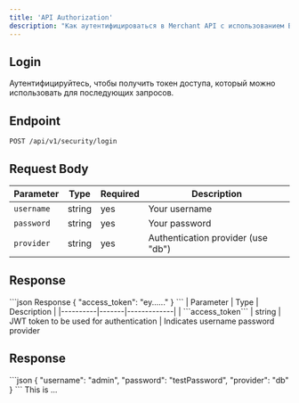 ```yaml
---
title: 'API Authorization'
description: "Как аутентифицироваться в Merchant API с использованием Bearer токенов JWT."
---
```

## Login
Аутентифицируйтесь, чтобы получить токен доступа, который можно использовать для последующих запросов.

## Endpoint
```
POST /api/v1/security/login
```

## Request Body

| Parameter | Type | Required | Description |
|----------|-------|----------|-------------|
| ```username```  | string  | yes  | Your username |
| ```password``` | string  | yes  | Your password |
| ```provider``` | string | yes  | Authentication provider (use "db") |

## Response

<CodeGroup>
```json Response
{
    "access_token": "ey......"
}
```
| Parameter | Type | Description |
|----------|-------|-------------|
| ```access_token``` | string | JWT token to be used for authentication |

</CodeGroup>
<ResponseField name="success" type="string">
    Indicates
</ResponseField>

<ParamField body="username" type="string">
    username
</ParamField>

<ParamField body="password" type="string">
    password
</ParamField>

<ParamField body="provider" type="string">
    provider
</ParamField>

## Response
<RequestExample>
```json
{
  "username": "admin",
  "password": "testPassword",
  "provider": "db"
}
```
</RequestExample>

<ResponseField name="access_token" type="ey......">
    This is ...
</ResponseField>
